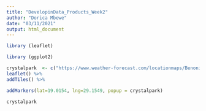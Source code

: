 ---
title: "DevelopinData_Products_Week2"
author: "Dorica Mbewe"
date: "03/11/2021"
output: html_document
---

```{r}
library (leaflet)
```

```{r}
library (ggplot2)
```

```{r}
crystalpark  <- c("https://www.weather-forecast.com/locationmaps/Benoni.12.gif")
leaflet() %>%
addTiles() %>%
```


```{r}
addMarkers(lat=19.0154, lng=29.1549, popup = crystalpark)
```

```{r}
crystalpark
```

